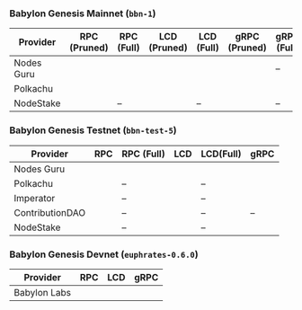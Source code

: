 
<TabItem value="mainnet" label="Mainnet">

### Babylon Genesis Mainnet (`bbn-1`)

<div className="small-table">

| Provider   | RPC (Pruned) | RPC (Full) | LCD (Pruned) | LCD (Full) | gRPC (Pruned) | gRPC (Full) |
|------------|--------------|----------------|----------------|----------------|----------------|-----------------|
| Nodes Guru | <CopyableUrl url="https://babylon.nodes.guru/rpc" /> | <CopyableUrl url="https://babylon-archive.nodes.guru/rpc" /> | <CopyableUrl url="https://babylon.nodes.guru/api" /> | <CopyableUrl url="https://babylon-archive.nodes.guru/api" /> | <CopyableUrl url="babylon.nodes.guru:443" /> | – |
| Polkachu   | <CopyableUrl url="https://babylon-rpc.polkachu.com" /> | <CopyableUrl url="https://babylon-archive-rpc.polkachu.com" /> | <CopyableUrl url="https://babylon-api.polkachu.com" /> | <CopyableUrl url="https://babylon-archive-api.polkachu.com" /> | <CopyableUrl url="babylon-grpc.polkachu.com:20690" /> | <CopyableUrl url="babylon-archive-grpc.polkachu.com:20690" /> |
| NodeStake  | <CopyableUrl url="https://rpc.babylon.nodestake.org" /> | – | <CopyableUrl url="https://api.babylon.nodestake.org" /> | – | <CopyableUrl url="https://grpc.babylon.nodestake.org:443" /> | – |

</div>

</TabItem>

<TabItem value="testnet" label="Testnet">

### Babylon Genesis Testnet (`bbn-test-5`)

<div className="small-table">

| Provider         | RPC | RPC (Full) | LCD | LCD(Full) | gRPC |
|------------------|-----|--------------|-----|--------------|------|
| Nodes Guru       | <CopyableUrl url="https://babylon-testnet-rpc.nodes.guru" /> | <CopyableUrl url="https://babylon-testnet-rpc-archive-1.nodes.guru" /> | <CopyableUrl url="https://babylon-testnet-api.nodes.guru" /> | <CopyableUrl url="https://babylon-testnet-api-archive-1.nodes.guru" /> | <CopyableUrl url="https://babylon-testnet-grpc.nodes.guru" /> |
| Polkachu         | <CopyableUrl url="https://babylon-testnet-rpc.polkachu.com" /> | – | <CopyableUrl url="https://babylon-testnet-api.polkachu.com" /> | – | <CopyableUrl url="http://babylon-testnet-grpc.polkachu.com:20690" /> |
| Imperator        | <CopyableUrl url="https://rpc-babylon-testnet.imperator.co" /> | – | <CopyableUrl url="https://lcd-babylon-testnet.imperator.co" /> | – | <CopyableUrl url="grpc-babylon-testnet.imperator.co:443" /> |
| ContributionDAO  | <CopyableUrl url="https://babylon-testnet-rpc.contributiondao.com" /> | – | <CopyableUrl url="https://babylon-testnet-api.contributiondao.com" /> | – | – |
| NodeStake        | <CopyableUrl url="https://rpc-t.babylon.nodestake.org" /> | – | <CopyableUrl url="https://api-t.babylon.nodestake.org" /> | – | <CopyableUrl url="https://grpc-t.babylon.nodestake.org:443" /> |

</div>

</TabItem>

<TabItem value="devnet" label="Devnet">

### Babylon Genesis Devnet (`euphrates-0.6.0`)

<div className="small-table">

| Provider      | RPC | LCD | gRPC |
|---------------|--------------|---------------|----------------|
| Babylon Labs  | <CopyableUrl url="https://rpc.devnet.babylonlabs.io" /> | <CopyableUrl url="https://lcd.devnet.babylonlabs.io" /> | <CopyableUrl url="https://grpc.devnet.babylonlabs.io" /> |

</div>

</TabItem>
